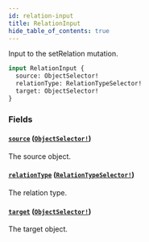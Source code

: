 ```yaml
---
id: relation-input
title: RelationInput
hide_table_of_contents: true
---
```



Input to the setRelation mutation.

```graphql
input RelationInput {
  source: ObjectSelector!
  relationType: RelationTypeSelector!
  target: ObjectSelector!
}
```


### Fields

#### [`source`](#) ([`ObjectSelector!`](/docs/directory-api-reference/schema/objects/inputs/object-selector))

The source object.


#### [`relationType`](#) ([`RelationTypeSelector!`](/docs/directory-api-reference/schema/relation-types/inputs/relation-type-selector))

The relation type.


#### [`target`](#) ([`ObjectSelector!`](/docs/directory-api-reference/schema/objects/inputs/object-selector))

The target object.




